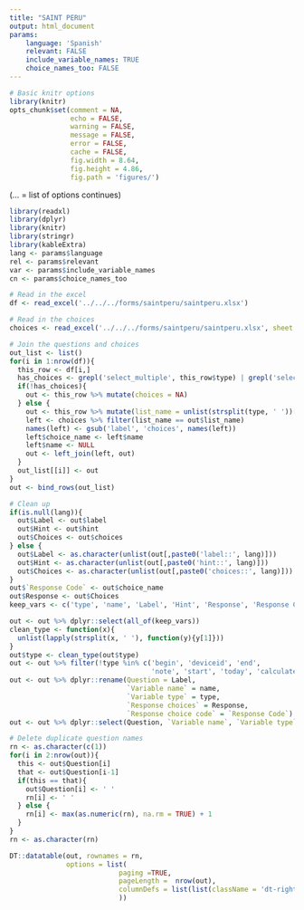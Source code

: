 ```yaml
---
title: "SAINT PERU"
output: html_document
params:
    language: 'Spanish'
    relevant: FALSE
    include_variable_names: TRUE
    choice_names_too: FALSE
---
```



```r
# Basic knitr options
library(knitr)
opts_chunk$set(comment = NA, 
               echo = FALSE, 
               warning = FALSE, 
               message = FALSE, 
               error = FALSE, 
               cache = FALSE,
               fig.width = 8.64,
               fig.height = 4.86,
               fig.path = 'figures/')
```



(... = list of options continues)

```r
library(readxl)
library(dplyr)
library(knitr)
library(stringr)
library(kableExtra)
lang <- params$language
rel <- params$relevant
var <- params$include_variable_names
cn <- params$choice_names_too

# Read in the excel
df <- read_excel('../../../forms/saintperu/saintperu.xlsx')

# Read in the choices
choices <- read_excel('../../../forms/saintperu/saintperu.xlsx', sheet = 2)

# Join the questions and choices
out_list <- list()
for(i in 1:nrow(df)){
  this_row <- df[i,]
  has_choices <- grepl('select_multiple', this_row$type) | grepl('select_one', this_row$type)
  if(!has_choices){
    out <- this_row %>% mutate(choices = NA)
  } else {
    out <- this_row %>% mutate(list_name = unlist(strsplit(type, ' '))[2])
    left <- choices %>% filter(list_name == out$list_name)
    names(left) <- gsub('label', 'choices', names(left))
    left$choice_name <- left$name 
    left$name <- NULL
    out <- left_join(left, out)
  }
  out_list[[i]] <- out
}
out <- bind_rows(out_list)

# Clean up
if(is.null(lang)){
  out$Label <- out$label
  out$Hint <- out$hint
  out$Choices <- out$choices
} else {
  out$Label <- as.character(unlist(out[,paste0('label::', lang)]))
  out$Hint <- as.character(unlist(out[,paste0('hint::', lang)]))
  out$Choices <- as.character(unlist(out[,paste0('choices::', lang)]))
}
out$`Response Code` <- out$choice_name
out$Response <- out$Choices
keep_vars <- c('type', 'name', 'Label', 'Hint', 'Response', 'Response Code')

out <- out %>% dplyr::select(all_of(keep_vars))
clean_type <- function(x){
  unlist(lapply(strsplit(x, ' '), function(y){y[1]}))
}
out$type <- clean_type(out$type)
out <- out %>% filter(!type %in% c('begin', 'deviceid', 'end',
                                   'note', 'start', 'today', 'calculate'))
out <- out %>% dplyr::rename(Question = Label,
                             `Variable name` = name,
                             `Variable type` = type,
                             `Response choices` = Response,
                             `Response choice code` = `Response Code`)
out <- out %>% dplyr::select(Question, `Variable name`, `Variable type`, `Response choices`, `Response choice code`)

# Delete duplicate question names
rn <- as.character(c(1))
for(i in 2:nrow(out)){
  this <- out$Question[i]
  that <- out$Question[i-1]
  if(this == that){
    out$Question[i] <- ' '
    rn[i] <- ' '
  } else {
    rn[i] <- max(as.numeric(rn), na.rm = TRUE) + 1
  }
}
rn <- as.character(rn)

DT::datatable(out, rownames = rn, 
              options = list(
                           paging =TRUE,
                           pageLength =  nrow(out),
                           columnDefs = list(list(className = 'dt-right', targets = '_all'))
                           ))
```
